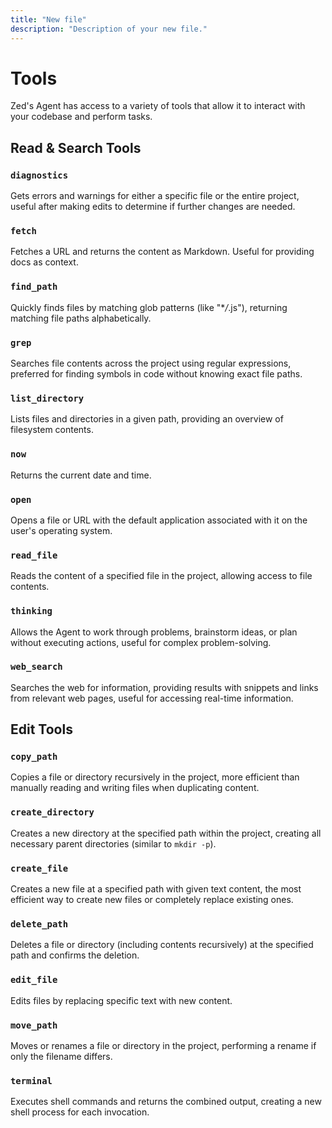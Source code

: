 ```yaml
---
title: "New file"
description: "Description of your new file."
---
```


# Tools

Zed's Agent has access to a variety of tools that allow it to interact with your codebase and perform tasks.

## Read & Search Tools

### `diagnostics`

Gets errors and warnings for either a specific file or the entire project, useful after making edits to determine if further changes are needed.

### `fetch`

Fetches a URL and returns the content as Markdown. Useful for providing docs as context.

### `find_path`

Quickly finds files by matching glob patterns (like "\*_/_.js"), returning matching file paths alphabetically.

### `grep`

Searches file contents across the project using regular expressions, preferred for finding symbols in code without knowing exact file paths.

### `list_directory`

Lists files and directories in a given path, providing an overview of filesystem contents.

### `now`

Returns the current date and time.

### `open`

Opens a file or URL with the default application associated with it on the user's operating system.

### `read_file`

Reads the content of a specified file in the project, allowing access to file contents.

### `thinking`

Allows the Agent to work through problems, brainstorm ideas, or plan without executing actions, useful for complex problem-solving.

### `web_search`

Searches the web for information, providing results with snippets and links from relevant web pages, useful for accessing real-time information.

## Edit Tools

### `copy_path`

Copies a file or directory recursively in the project, more efficient than manually reading and writing files when duplicating content.

### `create_directory`

Creates a new directory at the specified path within the project, creating all necessary parent directories (similar to `mkdir -p`).

### `create_file`

Creates a new file at a specified path with given text content, the most efficient way to create new files or completely replace existing ones.

### `delete_path`

Deletes a file or directory (including contents recursively) at the specified path and confirms the deletion.

### `edit_file`

Edits files by replacing specific text with new content.

### `move_path`

Moves or renames a file or directory in the project, performing a rename if only the filename differs.

### `terminal`

Executes shell commands and returns the combined output, creating a new shell process for each invocation.
